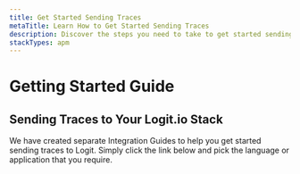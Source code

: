```yaml
---
title: Get Started Sending Traces
metaTitle: Learn How to Get Started Sending Traces
description: Discover the steps you need to take to get started sending traces to Logit.io.
stackTypes: apm
---
```


# Getting Started Guide

## Sending Traces to Your Logit.io Stack

We have created separate Integration Guides to help you get started sending traces to Logit. Simply click the link 
below and pick the language or application that you require.

<Cards>
  <Card title="C++" href="/integrations/cpp" />
  <Card title=".NET (Core / 5+)" href="/integrations/dotnet/#apm" />
  <Card title="Elixir" href="/integrations/elixir" />
  <Card title="Erlang" href="/integrations/erlang" />
  <Card title="Go" href="/integrations/go" />
  <Card title="Java" href="/integrations/java" />
  <Card title="Nodejs" href="/integrations/nodejs/#apm" />
  <Card title="Otel Collector" href="/integrations/otel-collector" />
  <Card title="PHP" href="/integrations/php" />
  <Card title="Python" href="/integrations/python" />
  <Card title="Ruby" href="/integrations/ruby" />
  <Card title="Rust" href="/integrations/rust" />
  <Card title="Swift" href="/integrations/swift" />
</Cards>